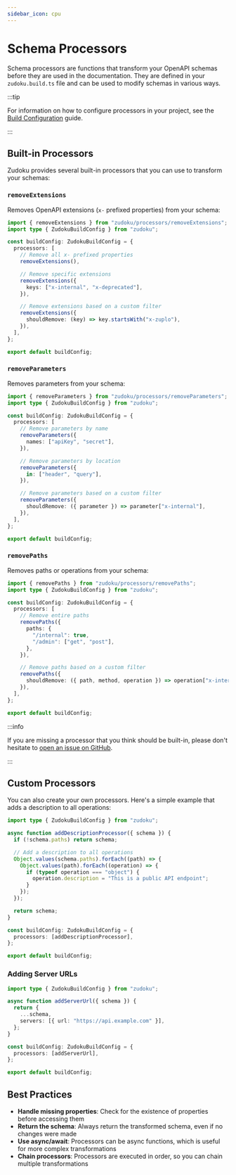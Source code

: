 ```yaml
---
sidebar_icon: cpu
---
```


# Schema Processors

Schema processors are functions that transform your OpenAPI schemas before they
are used in the documentation. They are defined in your `zudoku.build.ts` file
and can be used to modify schemas in various ways.

:::tip

For information on how to configure processors in your project, see the
[Build Configuration](../configuration/build-configuration) guide.

:::

## Built-in Processors

Zudoku provides several built-in processors that you can use to transform your
schemas:

### `removeExtensions`

Removes OpenAPI extensions (`x-` prefixed properties) from your schema:

```ts
import { removeExtensions } from "zudoku/processors/removeExtensions";
import type { ZudokuBuildConfig } from "zudoku";

const buildConfig: ZudokuBuildConfig = {
  processors: [
    // Remove all x- prefixed properties
    removeExtensions(),

    // Remove specific extensions
    removeExtensions({
      keys: ["x-internal", "x-deprecated"],
    }),

    // Remove extensions based on a custom filter
    removeExtensions({
      shouldRemove: (key) => key.startsWith("x-zuplo"),
    }),
  ],
};

export default buildConfig;
```

### `removeParameters`

Removes parameters from your schema:

```ts
import { removeParameters } from "zudoku/processors/removeParameters";
import type { ZudokuBuildConfig } from "zudoku";

const buildConfig: ZudokuBuildConfig = {
  processors: [
    // Remove parameters by name
    removeParameters({
      names: ["apiKey", "secret"],
    }),

    // Remove parameters by location
    removeParameters({
      in: ["header", "query"],
    }),

    // Remove parameters based on a custom filter
    removeParameters({
      shouldRemove: ({ parameter }) => parameter["x-internal"],
    }),
  ],
};

export default buildConfig;
```

### `removePaths`

Removes paths or operations from your schema:

```ts
import { removePaths } from "zudoku/processors/removePaths";
import type { ZudokuBuildConfig } from "zudoku";

const buildConfig: ZudokuBuildConfig = {
  processors: [
    // Remove entire paths
    removePaths({
      paths: {
        "/internal": true,
        "/admin": ["get", "post"],
      },
    }),

    // Remove paths based on a custom filter
    removePaths({
      shouldRemove: ({ path, method, operation }) => operation["x-internal"],
    }),
  ],
};

export default buildConfig;
```

:::info

If you are missing a processor that you think should be built-in, please don't
hesitate to
[open an issue on GitHub](https://github.com/zuplo/zudoku/issues/new).

:::

## Custom Processors

You can also create your own processors. Here's a simple example that adds a
description to all operations:

```ts
import type { ZudokuBuildConfig } from "zudoku";

async function addDescriptionProcessor({ schema }) {
  if (!schema.paths) return schema;

  // Add a description to all operations
  Object.values(schema.paths).forEach((path) => {
    Object.values(path).forEach((operation) => {
      if (typeof operation === "object") {
        operation.description = "This is a public API endpoint";
      }
    });
  });

  return schema;
}

const buildConfig: ZudokuBuildConfig = {
  processors: [addDescriptionProcessor],
};

export default buildConfig;
```

### Adding Server URLs

```ts
import type { ZudokuBuildConfig } from "zudoku";

async function addServerUrl({ schema }) {
  return {
    ...schema,
    servers: [{ url: "https://api.example.com" }],
  };
}

const buildConfig: ZudokuBuildConfig = {
  processors: [addServerUrl],
};

export default buildConfig;
```

## Best Practices

- **Handle missing properties**: Check for the existence of properties before
  accessing them
- **Return the schema**: Always return the transformed schema, even if no
  changes were made
- **Use async/await**: Processors can be async functions, which is useful for
  more complex transformations
- **Chain processors**: Processors are executed in order, so you can chain
  multiple transformations
